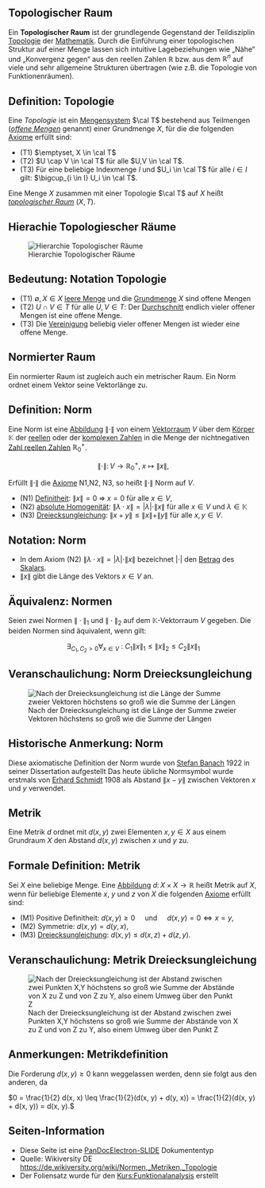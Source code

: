 == Topologischer Raum ==
Ein '''Topologischer Raum''' ist der grundlegende Gegenstand der Teildisziplin [https://de.wikipedia.org/wiki/Topologie_(Mathematik) Topologie] der [https://de.wikipedia.org/wiki/Mathematik Mathematik]. Durch die Einführung einer topologischen Struktur auf einer Menge lassen sich intuitive Lagebeziehungen wie „Nähe“ und „Konvergenz gegen“ aus den reellen Zahlen <math>{\mathbb R}</math> bzw. aus dem <math>{\mathbb R}^{n}</math> auf viele und sehr allgemeine Strukturen übertragen (wie z.B. die Topologie von Funktionenräumen).

== Definition: Topologie ==
Eine ''Topologie'' ist ein [https://de.wikipedia.org/wiki/Mengensystem Mengensystem] <math>\cal T</math> bestehend aus Teilmengen (''[https://de.wikipedia.org/wiki/offene_Menge offene Mengen]'' genannt) einer Grundmenge <math>X</math>, für die  die folgenden [https://de.wikipedia.org/wiki/Axiom Axiome] erfüllt sind:

* (T1) <math>\emptyset, X \in \cal T</math>
* (T2) <math>U \cap V \in \cal T</math> für alle <math>U,V \in  \cal T</math>.
* (T3) Für eine beliebige Indexmenge <math>I</math> und <math>U_i \in \cal T</math> für alle <math>i \in I</math> gilt: <math>\bigcup_{i \in I} U_i \in \cal T</math>.

Eine Menge <math>X</math> zusammen mit einer Topologie <math>\cal T</math> auf <math>X</math> heißt ''[https://de.wikipedia.org/wiki/Topologischer_Raum topologischer Raum]'' <math>(X,T)</math>.

== Hierachie Topologiescher Räume ==
[[File:images/Beziehungen_zwischen_mathematischen_Raeumen.svg|Hierarchie Topologischer Räume]]

== Bedeutung: Notation Topologie ==
* (T1) <math>\emptyset, X \in X</math> [https://de.wikipedia.org/wiki/leere_Menge leere Menge] und die [https://de.wikipedia.org/wiki/Grundmenge Grundmenge] <math>X</math> sind offene Mengen
* (T2) <math>U \cap V \in T</math> für alle <math>U,V \in T</math>: Der [https://de.wikipedia.org/wiki/Schnittmenge Durchschnitt] endlich vieler offener Mengen ist eine offene Menge.
* (T3) Die [https://de.wikipedia.org/wiki/Vereinigungsmenge Vereinigung] beliebig vieler offener Mengen ist wieder eine offene Menge.

== Normierter Raum ==
Ein normierter Raum ist zugleich auch ein metrischer Raum. Ein Norm ordnet einem Vektor seine Vektorlänge zu.

== Definition: Norm ==
Eine Norm ist eine [https://de.wikipedia.org/wiki/Funktion_(Mathematik) Abbildung] <math>\|\cdot\|</math> von einem [https://de.wikipedia.org/wiki/Vektorraum Vektorraum] <math>V</math> über dem [https://de.wikipedia.org/wiki/Körper_(Algebra) Körper] <math>\mathbb K</math> der [https://de.wikipedia.org/wiki/Reelle_Zahl reellen] oder der [https://de.wikipedia.org/wiki/Komplexe_Zahl komplexen Zahlen] in die Menge der nichtnegativen [https://de.wikipedia.org/wiki/Reelle Zahl reellen Zahlen] <math>{\mathbb R}_0^{+}</math>. 

:<math>\|\cdot\|\colon V\to{\mathbb R}_0^{+}, \; x \mapsto \| x \|,</math>

Erfüllt <math>\|\cdot\|</math> die [https://de.wikipedia.org/wiki/Axiom Axiome] N1,N2, N3, so heißt <math>\|\cdot\|</math> Norm auf <math>V</math>.

* (N1) [https://de.wikipedia.org/wiki/Definitheit Definitheit]:  <math>\|x\| = 0  \;\Rightarrow\;  x = 0</math> für alle  <math>x \in V</math>,
* (N2) [https://de.wikipedia.org/wiki/Homogene_Funktion absolute Homogenität]:  <math>\|\lambda\cdot x\| = |\lambda|\cdot\|x\|</math> für alle  <math>x\in V</math> und  <math>\lambda\in \mathbb K</math>
* (N3) [https://de.wikipedia.org/wiki/Dreiecksungleichung Dreiecksungleichung]:  <math>\|x + y\| \leq \|x\| + \|y\|</math> für alle <math>x, y\in V</math>.

== Notation: Norm ==
* In dem Axiom (N2) <math>\|\lambda\cdot x\| = |\lambda|\cdot\|x\|</math> bezeichnet <math>|\cdot|</math> den [https://de.wikipedia.org/wiki/Betragsfunktion Betrag] des [https://de.wikipedia.org/wiki/Skalar Skalars].
* <math>\|x\|</math> gibt die Länge des Vektors <math>x\in V</math> an.


== Äquivalenz: Normen ==
Seien zwei Normen <math>\|\cdot\|_1 </math> und <math>\|\cdot\|_2</math> auf dem <math>\mathbb K</math>-Vektorraum <math>V</math> gegeben. Die beiden Normen sind äquivalent, wenn gilt:

:<math>\exists_{C_1,C_2 >0} \forall_{x \in V} \ : \ C_1 \|x\|_1 \leq \|x\|_2 \leq C_2 \|x\|_1</math>


== Veranschaulichung: Norm Dreiecksungleichung ==
[[File:images/Vector-triangle-inequality.svg|Nach der Dreiecksungleichung ist die Länge der Summe zweier Vektoren höchstens so groß wie die Summe der Längen]]

== Historische Anmerkung: Norm ==
Diese axiomatische Definition der Norm wurde von [https://de.wikipedia.org/wiki/Stefan_Banach Stefan Banach] 1922 in seiner Dissertation aufgestellt Das heute übliche Normsymbol wurde erstmals von [https://de.wikipedia.org/wiki/Erhard_Schmidt Erhard Schmidt] 1908 als Abstand <math>\|x-y\|</math> zwischen Vektoren <math>x</math> und <math>y</math> verwendet.

== Metrik ==
Eine Metrik <math>d</math> ordnet mit <math>d(x,y)</math> zwei Elementen <math>x,y \in X</math> aus einem Grundraum <math>X</math> den Abstand <math>d(x,y)</math> zwischen <math>x</math> und <math>y</math> zu.

== Formale Definition: Metrik ==
Sei <math>X</math> eine beliebige Menge. Eine [https://de.wikipedia.org/wiki/Funktion_(Mathematik) Abbildung] <math>d\colon X\times X\to \mathbb{R}</math> heißt Metrik auf <math>X</math>, wenn für beliebige Elemente <math>x</math>, <math>y</math> und <math>z</math> von <math>X</math> die folgenden [https://de.wikipedia.org/wiki/Axiom Axiome] erfüllt sind:

* (M1) Positive Definitheit: <math>d\left(x,y\right) \geq 0</math> &nbsp; &nbsp; und &nbsp; &nbsp; <math>d\left(x,y\right) = 0 \Leftrightarrow x = y</math>,
* (M2) Symmetrie: <math>d\left(x,y\right) = d(y,x)</math>,
*(M3) [https://de.wikipedia.org/wiki/Dreiecksungleichung Dreiecksungleichung]:  <math>d\left(x,y\right) \leq d(x,z) + d(z,y)</math>.

== Veranschaulichung: Metrik Dreiecksungleichung ==
[[File:images/Metrik_triangle_inequality.svg|Nach der Dreiecksungleichung ist der Abstand zwischen zwei Punkten X,Y höchstens so groß wie Summe der Abstände von X zu Z und von Z zu Y, also einem Umweg über den Punkt Z]]

== Anmerkungen: Metrikdefinition ==
Die Forderung <math>d(x,y)\geq0</math> kann weggelassen werden, denn sie folgt aus den anderen, da

<math>0 = \frac{1}{2} d(x, x) \leq \frac{1}{2}(d(x, y) + d(y, x)) = \frac{1}{2}(d(x, y) + d(x, y)) = d(x, y).</math>

== Seiten-Information ==
* Diese Seite ist eine [https://de.wikiversity.org/wiki/PanDocElectron-Presentatio PanDocElectron-SLIDE] Dokumententyp
* Quelle: Wikiversity DE https://de.wikiversity.org/wiki/Normen,_Metriken,_Topologie
* Der Foliensatz wurde für den [https://de.wikiversity.org/wiki/Kurs:Funktionalanalysis Kurs:Funktionalanalysis] erstellt